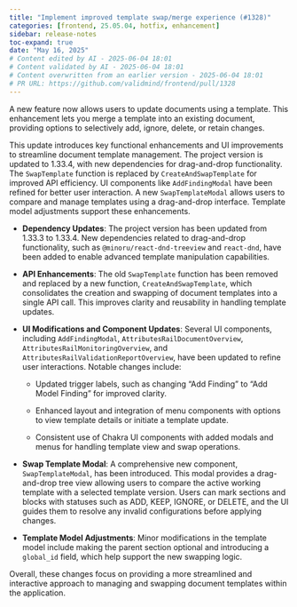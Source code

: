 ```yaml
---
title: "Implement improved template swap/merge experience (#1328)"
categories: [frontend, 25.05.04, hotfix, enhancement]
sidebar: release-notes
toc-expand: true
date: "May 16, 2025"
# Content edited by AI - 2025-06-04 18:01
# Content validated by AI - 2025-06-04 18:01
# Content overwritten from an earlier version - 2025-06-04 18:01
# PR URL: https://github.com/validmind/frontend/pull/1328
---
```


A new feature now allows users to update documents using a template. This enhancement lets you merge a template into an existing document, providing options to selectively add, ignore, delete, or retain changes.

This update introduces key functional enhancements and UI improvements to streamline document template management. The project version is updated to 1.33.4, with new dependencies for drag-and-drop functionality. The `SwapTemplate` function is replaced by `CreateAndSwapTemplate` for improved API efficiency. UI components like `AddFindingModal` have been refined for better user interaction. A new `SwapTemplateModal` allows users to compare and manage templates using a drag-and-drop interface. Template model adjustments support these enhancements.

- **Dependency Updates**: The project version has been updated from 1.33.3 to 1.33.4. New dependencies related to drag-and-drop functionality, such as `@minoru/react-dnd-treeview` and `react-dnd`, have been added to enable advanced template manipulation capabilities.

- **API Enhancements**: The old `SwapTemplate` function has been removed and replaced by a new function, `CreateAndSwapTemplate`, which consolidates the creation and swapping of document templates into a single API call. This improves clarity and reusability in handling template updates.

- **UI Modifications and Component Updates**: Several UI components, including `AddFindingModal`, `AttributesRailDocumentOverview`, `AttributesRailMonitoringOverview`, and `AttributesRailValidationReportOverview`, have been updated to refine user interactions. Notable changes include:
  
  - Updated trigger labels, such as changing "Add Finding" to "Add Model Finding" for improved clarity.
  
  - Enhanced layout and integration of menu components with options to view template details or initiate a template update.
  
  - Consistent use of Chakra UI components with added modals and menus for handling template view and swap operations.

- **Swap Template Modal**: A comprehensive new component, `SwapTemplateModal`, has been introduced. This modal provides a drag-and-drop tree view allowing users to compare the active working template with a selected template version. Users can mark sections and blocks with statuses such as ADD, KEEP, IGNORE, or DELETE, and the UI guides them to resolve any invalid configurations before applying changes.

- **Template Model Adjustments**: Minor modifications in the template model include making the parent section optional and introducing a `global_id` field, which help support the new swapping logic.

Overall, these changes focus on providing a more streamlined and interactive approach to managing and swapping document templates within the application.